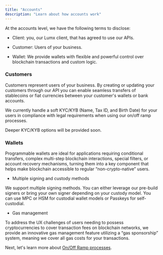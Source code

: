 ```yaml
---
title: "Accounts"
description: "Learn about how accounts work"
---
```


At the accounts level, we have the following terms to disclose:

* Client: you, our Lumx client, that has agreed to use our APIs.

* Customer: Users of your business.&#x20;

* Wallet: We provide wallets with flexible and powerful control over blockchain transactions and custom logic.

### Customers

Customers represent users of your business. By creating or updating your customers through our API you can enable seamless transfers of stablecoins or fiat currencies between your customer's wallets or bank accounts.&#x20;

We currently handle a soft KYC/KYB (Name, Tax ID, and Birth Date) for your users in compliance with legal requirements when using our on/off ramp processes.&#x20;

Deeper KYC/KYB options will be provided soon.&#x20;

### Wallets

Programmable wallets are ideal for applications requiring conditional transfers, complex multi-step blockchain interactions, special filters, or account recovery mechanisms, turning them into a key component that helps make blockchain accessible to regular “non-crypto-native” users.

* Multiple signing and custody methods

We support multiple signing methods. You can either leverage our pre-build signers or bring your own signer depending on your custody model. You can use MPC or HSM for custodial wallet models or Passkeys for self-custodial.

* Gas management

To address the UX challenges of users needing to possess cryptocurrencies to cover transaction fees on blockchain networks, we provide an innovative gas management feature utilizing a “gas sponsorship” system, meaning we cover all gas costs for your transactions.&#x20;

Next, let's learn more about [On/Off Ramp processes](/concepts/orchestration).